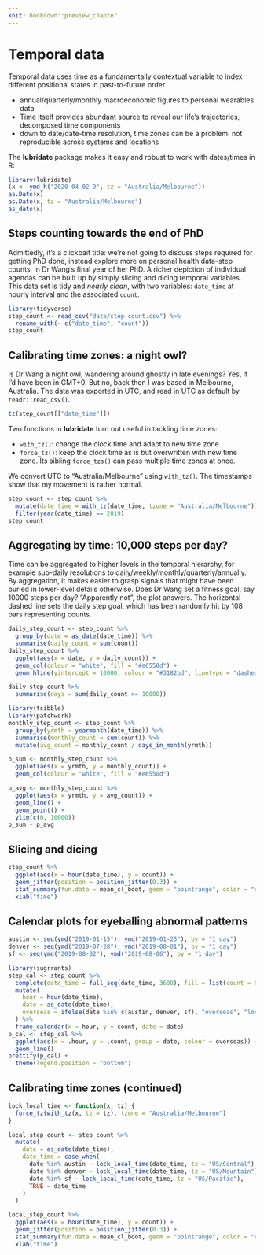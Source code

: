 ```yaml
---
knit: bookdown::preview_chapter
---
```


# Temporal data

Temporal data uses time as a fundamentally contextual variable to index different positional states in past-to-future order.

* annual/quarterly/monthly macroeconomic figures to personal wearables data
* Time itself provides abundant source to reveal our life's trajectories, decomposed time components
* down to date/date-time resolution, time zones can be a problem: not reproducible across systems and locations

The **lubridate** package makes it easy and robust to work with dates/times in R:

```r
library(lubridate)
(x <- ymd_h("2020-04-02 9", tz = "Australia/Melbourne"))
as.Date(x)
as.Date(x, tz = "Australia/Melbourne")
as_date(x)
```

## Steps counting towards the end of PhD

Admittedly, it's a clickbait title: we're not going to discuss steps required for getting PhD done, instead explore more on personal health data--step counts, in Dr Wang's final year of her PhD. A richer depiction of individual agendas can be built up by simply slicing and dicing temporal variables. This data set is tidy and *nearly clean*, with two variables: `date_time` at hourly interval and the associated `count`.

```r
library(tidyverse)
step_count <- read_csv("data/step-count.csv") %>% 
  rename_with(~ c("date_time", "count"))
step_count
```

## Calibrating time zones: a night owl?

Is Dr Wang a night owl, wandering around ghostly in late evenings? Yes, if I'd have been in GMT+0. But no, back then I was based in Melbourne, Australia. The data was exported in UTC, and read in UTC as default by `readr::read_csv()`.

```r
tz(step_count[["date_time"]])
```

Two functions in **lubridate** turn out useful in tackling time zones:

* `with_tz()`: change the clock time and adapt to new time zone.
* `force_tz()`: keep the clock time as is but overwritten with new time zone. Its sibling `force_tzs()` can pass multiple time zones at once.

We convert UTC to "Australia/Melbourne" using `with_tz()`. The timestamps show that my movement is rather normal.

```r
step_count <- step_count %>% 
  mutate(date_time = with_tz(date_time, tzone = "Australia/Melbourne")) %>% 
  filter(year(date_time) == 2019)
step_count
```

## Aggregating by time: 10,000 steps per day?

Time can be aggregated to higher levels in the temporal hierarchy, for example sub-daily resolutions to daily/weekly/monthly/quarterly/annually. By aggregation, it makes easier to grasp signals that might have been buried in lower-level details otherwise. Does Dr Wang set a fitness goal, say 10000 steps per day? "Apparently not", the plot answers. The horizontal dashed line sets the daily step goal, which has been randomly hit by 108 bars representing counts.

```r
daily_step_count <- step_count %>% 
  group_by(date = as_date(date_time)) %>% 
  summarise(daily_count = sum(count))
daily_step_count %>% 
  ggplot(aes(x = date, y = daily_count)) +
  geom_col(colour = "white", fill = "#e6550d") +
  geom_hline(yintercept = 10000, colour = "#3182bd", linetype = "dashed")
```

```r
daily_step_count %>% 
  summarise(days = sum(daily_count >= 10000))
```

```r
library(tsibble)
library(patchwork)
monthly_step_count <- step_count %>% 
  group_by(yrmth = yearmonth(date_time)) %>% 
  summarise(monthly_count = sum(count)) %>% 
  mutate(avg_count = monthly_count / days_in_month(yrmth))

p_sum <- monthly_step_count %>% 
  ggplot(aes(x = yrmth, y = monthly_count)) +
  geom_col(colour = "white", fill = "#e6550d")

p_avg <- monthly_step_count %>% 
  ggplot(aes(x = yrmth, y = avg_count)) +
  geom_line() +
  geom_point() +
  ylim(c(0, 10000))
p_sum + p_avg
```

## Slicing and dicing

```r
step_count %>% 
  ggplot(aes(x = hour(date_time), y = count)) +
  geom_jitter(position = position_jitter(0.3)) +
  stat_summary(fun.data = mean_cl_boot, geom = "pointrange", color = "red") +
  xlab("time")
```

## Calendar plots for eyeballing abnormal patterns

```r
austin <- seq(ymd("2019-01-15"), ymd("2019-01-25"), by = "1 day")
denver <- seq(ymd("2019-07-28"), ymd("2019-08-01"), by = "1 day")
sf <- seq(ymd("2019-08-02"), ymd("2019-08-06"), by = "1 day")

library(sugrrants)
step_cal <- step_count %>% 
  complete(date_time = full_seq(date_time, 3600), fill = list(count = 0)) %>% 
  mutate(
    hour = hour(date_time), 
    date = as_date(date_time),
    overseas = ifelse(date %in% c(austin, denver, sf), "overseas", "local")
  ) %>% 
  frame_calendar(x = hour, y = count, date = date)
p_cal <- step_cal %>% 
  ggplot(aes(x = .hour, y = .count, group = date, colour = overseas)) +
  geom_line()
prettify(p_cal) +
  theme(legend.position = "bottom")
```

## Calibrating time zones (continued)

```r
lock_local_time <- function(x, tz) {
  force_tz(with_tz(x, tz = tz), tzone = "Australia/Melbourne")
}

local_step_count <- step_count %>% 
  mutate(
    date = as_date(date_time),
    date_time = case_when(
      date %in% austin ~ lock_local_time(date_time, tz = "US/Central"),
      date %in% denver ~ lock_local_time(date_time, tz = "US/Mountain"),
      date %in% sf ~ lock_local_time(date_time, tz = "US/Pacific"),
      TRUE ~ date_time
    )
  )

local_step_count %>% 
  ggplot(aes(x = hour(date_time), y = count)) +
  geom_jitter(position = position_jitter(0.3)) +
  stat_summary(fun.data = mean_cl_boot, geom = "pointrange", color = "red") +
  xlab("time")
```

<!--

## Overview

- Working with dates
- Building up data plots

## Working with dates

There are numerous challenges of working with date variables

+ The conventional order of day, month, year is different across location
+ Years do not have the same number of days? 
+ Months have differing numbers of days.
+ Not every minute has 60 seconds
+ Times are local, for us. Where are you?
+ What day of the week is it? Day of the month? Week in the year?
+ Years start on different days, Monday, Sunday, ...
+ Months could be numbers or names. Days could be numbers of names. Each has abbreviations. 
+ Time can be relative. How many days until we go on holidays?

The `lubridate` package makes is easier to work with date/time classes. It helps parse the values, create new variables based on components like month, day, year, and do algebra on time.

![](images/lubridate.jpg)

### Parsing dates with time zones

```r
library(lubridate)
library(tidyverse)
ymd("20180810")
ymd("2018-08-10")
ymd("2018/08/10")
mdy("10/15/2018")
dmy("10/08/2018")
```

If you add a time zone, what changes?

```r
ymd("2018-08-10", tz = "Australia/Melbourne")
```

What happens if you try to specify the timezone with `AEST`?

`ymd("2018-08-10", tz = "AEST")`

```r
ymd("2018-08-10", tz = "Africa/Abidjan")
ymd("2018-08-10", tz = "America/Anchorage")
ymd("2018-08-10", tz = "America/Los_Angeles")
```

A list of acceptable time zones can be found at https://en.wikipedia.org/wiki/List_of_tz_database_time_zones

Time zones may make more sense with functions like:

```r
today()
today(tz = "America/Los_Angeles")
now()
now(tz = "America/Los_Angeles")
```

### Parsing date with times

```r
ymd_hms("2018-08-10 10:05:30", tz = "Australia/Melbourne")
ymd_hms("2018-08-10 10:05:30", tz = "America/Los_Angeles")
```

### Extracting temporal elements

Very often we want to know what day of the week it is, because trends and patterns in data can be quite different depending on whether it is a week day or weekend, or simply day (like a market day could be Wednesday). There are various ways to specify day of the week, as a number (this can be confusing, which is 1, Sunday, Monday or even Saturday) or text, or abbreviated text. When we talk with people we would like to use the day name, but operating on days might be useful to have it represented as a number. 

```r
wday("2018-08-10")
wday("2018-08-10", label = TRUE)
wday("2018-08-10", label = TRUE, abbr = FALSE)
wday("2018-08-10", label = TRUE, week_start = 1)
```

Similarly, we can extract what month the day is in.

```r
month("2018-08-10")
month("2018-08-10", label = TRUE)
month("2018-08-10", label = TRUE, abbr = FALSE)
```

Fiscally, it can be useful to know what quarter the day is in.

```r
quarter("2018-08-10")
semester("2018-08-10")
```

Similarly, we can select days within a year. 

```r
yday("2018-08-10")
```

## Example: pedestrian sensor

![](images/sensors.png)

The [Melbourne pedestrian sensor portal](http://www.pedestrian.melbourne.vic.gov.au/) contains hourly counts of people walking around the city. We will extract all of the records for 2017 for the sensor at Melbourne Central, use the lubridate functions to extract different temporal components, to study the pedestrian patterns at this location. 

```r
library(rwalkr)
ped <- run_melb(year=2017, sensor="Melbourne Central")
save(ped, file="data/ped.rda")
```


```r
load("data/ped.rda")
ped
```


It could be useful to think about the data structure.

![](images/Time.png)

- The basic time unit is hour of the day. 
- Date can be decomposed into 
    - month
    - week day vs weekend
    - week of the year
    - day of the month
    - holiday or work day

Create variables with these different temporal components. 

```r
ped <- ped %>%
  mutate(month = month(Date, label = TRUE, abbr = TRUE), 
         wday = wday(Date, label=TRUE, abbr=TRUE,
                     week_start=1))
```

### Make some plots

```r
ped %>% ggplot(aes(x=month, y=Count)) + geom_col()
```

How would you describe the pattern?

- January has a very low count relative to the other months. Something can't be right with this number, because it is much lower than expected.
- The remaining months have roughly the same counts.

```r
ped %>% ggplot(aes(x=wday, y=Count)) + geom_col()
```

How would you describe the pattern?

- Friday and Saturday tend to have a few more people walking around than other days.

### What might be wrong with these interpretations?

There might be a different number of days of the week over the year, simply summing the counts might lead to a misinterpretation of pedestrian patterns. Similarly months have different numbers of days.

### To think about

Brainstorm with your table a solution, to answer these questions:

1. Are pedestrian counts different depending on the month?
2. Are pedestrian counts different depending on the day of the week?

```r
ped_day <- ped %>% group_by(Date) %>%
  summarise(dayCount=sum(Count, na.rm=TRUE))
ped_wday <- ped_day %>% 
  mutate(wday = wday(Date, label=TRUE, abbr=TRUE, week_start=1)) %>%
  group_by(wday) %>%
    summarise(m=mean(dayCount, na.rm=TRUE), s=sd(dayCount, na.rm=TRUE))
ggplot(ped_wday) + geom_errorbar(aes(x=wday, ymin=m-s, ymax=m+s)) + 
  ylim(c(0, 45000)) + 
  ylab("Average number of predestrians") + 
  xlab("Day of week")
```

### Beyond aggregation

Side-by-side boxplots show the distribution of counts over different temporal elements.

#### Hour of the day

```r
ped %>% ggplot(aes(x=as.factor(Time), y=Count)) + geom_boxplot()
```

#### Day of the week

```r
ped %>% ggplot(aes(x=wday, y=Count)) + geom_boxplot()
```

#### Month

```r
ped %>% ggplot(aes(x=month, y=Count)) + geom_boxplot()
```

### Incorporating time

Use a line plot to indicate consecutive hours of the day.

```r
ped %>% ggplot(aes(x=Time, y=Count, group=Date)) + geom_line()
```

By month

```r
ped %>% ggplot(aes(x=Time, y=Count, group=Date)) + 
  geom_line() +
  facet_wrap(~month)
```

Also by day

```r
ped %>% ggplot(aes(x=Time, y=Count, group=Date)) + 
  geom_line() +
  facet_grid(month~wday)
```

### On a calendar

```r
library(sugrrants)
p1 <- ped %>% 
  frame_calendar(x = Time, y = Count, date = Date, nrow = 4) %>%
  ggplot(aes(x = .Time, y = .Count, group = Date)) +
  geom_line()
prettify(p1)
```

### Holidays

![](images/tsibble.png)

```r
library(tsibble)
vic_holidays <- holiday_aus(2017, state = "VIC")
ped <- ped %>%
  mutate(holiday = ifelse(Date %in% vic_holidays$date, "yes", "no")) %>%
  mutate(holiday = ifelse(wday %in% c("Sat", "Sun"), "yes", holiday)) 
p1 <- ped %>% 
  frame_calendar(x = Time, y = Count, date = Date, nrow = 4) %>%
  ggplot(aes(x = .Time, y = .Count, group = Date, colour=holiday)) +
  geom_line() + scale_colour_brewer(palette = "Dark2")
prettify(p1)
```

## Exercise

Pull the 2017 data for the sensor Birrarung Marr. Make plots to answer these questions. 

1. Is there the same daily pattern as observed at Melbourne Central? If not, how does it differ?
2. Can you detect special events, like the Australian Open tennis, based on pedestrian counts?  What dates does it appear that there were events on? Can you match these with known events, found from web searching?

-->
